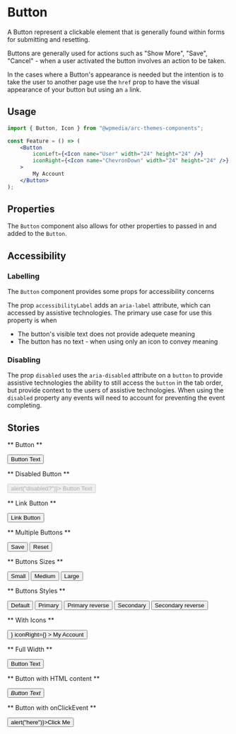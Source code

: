 


<Meta title="Components/Button" component={Button} />

# Button

A Button represent a clickable element that is generally found within forms for submitting and resetting.

Buttons are generally used for actions such as "Show More", "Save", "Cancel" - when a user activated the button involves an action to be taken.

In the cases where a Button's appearance is needed but the intention is to take the user to another page use the `href` prop to have the visual appearance of your button but using an `a` link.

## Usage

```jsx
import { Button, Icon } from "@wpmedia/arc-themes-components";

const Feature = () => (
	<Button
		iconLeft={<Icon name="User" width="24" height="24" />}
		iconRight={<Icon name="ChevronDown" width="24" height="24" />}
	>
		My Account
	</Button>
);
```

## Properties

<Props of={Button} />

The `Button` component also allows for other properties to passed in and added to the `Button`.

## Accessibility

### Labelling

The `Button` component provides some props for accessibility concerns

The prop `accessibilityLabel` adds an `aria-label` attribute, which can accessed by assistive technologies. The primary use case for use this property is when

- The button's visible text does not provide adequete meaning
- The button has no text - when using only an icon to convey meaning

### Disabling

The prop `disabled` uses the `aria-disabled` attribute on a `button` to provide assistive technologies the ability to still access the `button` in the tab order, but provide context to the users of assistive technologies.
When using the `disabled` property any events will need to account for preventing the event completing.

## Stories

** Button **

<Preview>
	<Story name="Button">
		<Button className="additional-class">Button Text</Button>
	</Story>
</Preview>

** Disabled Button **

<Preview>
	<Story name="Disabled Button">
		<Button disabled onClick={() => alert("disabled?")}>
			Button Text
		</Button>
	</Story>
</Preview>

** Link Button **

<Preview>
	<Story name="Link Button">
		<Button href="/">Link Button</Button>
	</Story>
</Preview>

** Multiple Buttons **

<Preview>
	<Story name="Multiple Buttons">
		<Button>Save</Button>
		<Button type="reset">Reset</Button>
	</Story>
</Preview>

** Buttons Sizes **

<Preview>
	<Story name="Button Sizes">
		<Stack gap="10px" direction="horizontal">
			<Button size="small">Small</Button>
			<Button size="medium">Medium</Button>
			<Button size="large">Large</Button>
		</Stack>
	</Story>
</Preview>

** Buttons Styles **

<Preview>
	<Story name="Button Styles">
		<Stack gap="10px" direction="horizontal">
			<Button>Default</Button>
			<Button style="primary">Primary</Button>
			<Button style="primary-reverse">Primary reverse</Button>
			<Button style="secondary">Secondary</Button>
			<Button style="secondary-reverse">Secondary reverse</Button>
		</Stack>
	</Story>
</Preview>

** With Icons **

<Preview>
	<Story name="With Icons">
		<Button
			iconLeft={<Icon name="User" width="24" height="24" />}
			iconRight={<Icon name="ChevronDown" width="24" height="24" />}
		>
			My Account
		</Button>
	</Story>
</Preview>

** Full Width **

<Preview>
	<Story name="Full Width">
		<Button fullWidth={true}>Button Text</Button>
	</Story>
</Preview>

** Button with HTML content **

<Preview>
	<Story name="Button with HTML content">
		<Button>
			<em>Button Text</em>
		</Button>
	</Story>
</Preview>

** Button with onClickEvent **

<Preview>
	<Story name="Button with onClickEvent">
		<Button onClick={() => alert("here")}>Click Me</Button>
	</Story>
</Preview>
